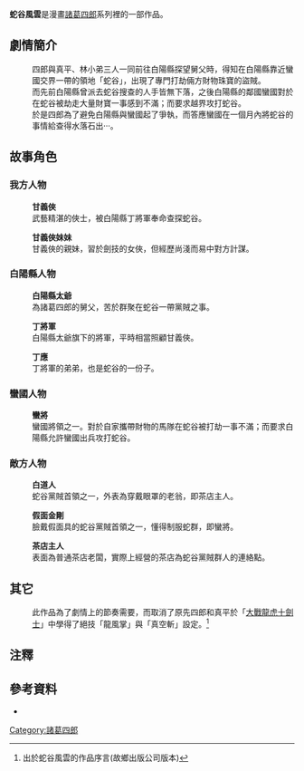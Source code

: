 {{primarysources|time=2017-08-24T21:42:12+00:00}}
{{refimprove|time=2017-08-24T21:42:12+00:00}}
{{Infobox animanga/Headerofja
|title= 蛇谷風雲
|image= ChuKeSzeLang_In_SnakeValley.jpg
|size= 120px
|caption= 
|romaji= 
|genre= 武俠
}}
{{Infobox animanga/Manga
|作者= [[葉宏甲|葉宏甲]]
|作畫= 
|連載雜誌= 
|出版社= 宏甲出版社 <br />故鄉出版公司
|發售日= 宏甲出版社 <br />故鄉出版公司(1990)
|冊數= 全4卷 (故鄉出版公司冊數)
|其他= 
}}
{{Infobox animanga/Footerofja}}

'''蛇谷風雲'''是漫畫[[諸葛四郎|諸葛四郎]]系列裡的一部作品。

==劇情簡介==
:四郎與真平、林小弟三人一同前往白陽縣探望舅父時，得知在白陽縣靠近蠻國交界一帶的領地「蛇谷」，出現了專門打劫倆方財物珠寶的盜賊。
:而先前白陽縣曾派去蛇谷搜查的人手皆無下落，之後白陽縣的鄰國蠻國對於在蛇谷被劫走大量財寶一事感到不滿；而要求越界攻打蛇谷。
:於是四郎為了避免白陽縣與蠻國起了爭執，而答應蠻國在一個月內將蛇谷的事情給查得水落石出‧‧‧。
          
==故事角色==
===我方人物===
:'''甘義俠'''
:武藝精湛的俠士，被白陽縣丁將軍奉命查探蛇谷。

:'''甘義俠妹妹'''
:甘義俠的親妹，習於劍技的女俠，但經歷尚淺而易中對方計謀。

===白陽縣人物===
:'''白陽縣太爺'''
:為諸葛四郎的舅父，苦於群聚在蛇谷一帶黨賊之事。

:'''丁將軍'''
:白陽縣太爺旗下的將軍，平時相當照顧甘義俠。

:'''丁應'''
:丁將軍的弟弟，也是蛇谷的一份子。

===蠻國人物===
:'''蠻將'''
:蠻國將領之一。對於自家攜帶財物的馬隊在蛇谷被打劫一事不滿；而要求白陽縣允許蠻國出兵攻打蛇谷。

===敵方人物===
:'''白道人'''
:蛇谷黨賊首領之一，外表為穿戴眼罩的老翁，即茶店主人。

:'''假面金剛'''
:臉戴假面具的蛇谷黨賊首領之一，懂得制服蛇群，即蠻將。

:'''茶店主人'''
:表面為普通茶店老闆，實際上經營的茶店為蛇谷黨賊群人的連絡點。

==其它==
:此作品為了劇情上的節奏需要，而取消了原先四郎和真平於「[[大戰龍虎十劍士|大戰龍虎十劍士]]」中學得了絕技「龍風掌」與「真空斬」設定。<ref>出於蛇谷風雲的作品序言(故鄉出版公司版本)</ref>

==注釋==
<div class="references-small">
<references />
</div>

==參考資料==
*{{cite book |title=蛇谷風雲(一至四) |year=1990 |publisher=故鄉出版公司  |isbn=957-626-061-2 }}
{{諸葛四郎}}
[[Category:諸葛四郎|Category:諸葛四郎]]